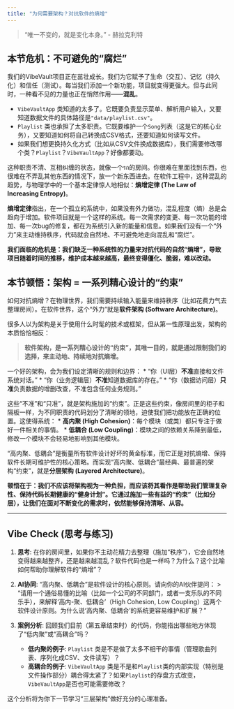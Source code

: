 ```yaml
---
title: "为何需要架构？对抗软件的熵增"
---
```


> "唯一不变的，就是变化本身。" - 赫拉克利特

## 本节危机：不可避免的“腐烂”

我们的VibeVault项目正在茁壮成长。我们为它赋予了生命（交互）、记忆（持久化）和信任（测试）。每当我们添加一个新功能，项目就变得更强大。但与此同时，一种看不见的力量也正在悄然作用——**混乱**。

*   `VibeVaultApp` 类知道的太多了。它既要负责显示菜单、解析用户输入，又要知道数据文件的具体路径是`"data/playlist.csv"`。
*   `Playlist` 类也承担了太多职责。它既要维护一个`Song`列表（这是它的核心业务），又要知道如何将自己转换成CSV格式，还要知道如何读写文件。
*   如果我们想更换持久化方式（比如从CSV文件换成数据库），我们需要修改哪个类？`Playlist`？`VibeVaultApp`？好像都要动。

这种职责不清、互相纠缠的状态，就像一个รก的房间。你很难在里面找到东西，也很难在不弄乱其他东西的情况下，放一个新东西进去。在软件工程中，这种混乱的趋势，与物理学中的一个基本定律惊人地相似：**熵增定律 (The Law of Increasing Entropy)**。

**熵增定律**指出，在一个孤立的系统中，如果没有外力做功，混乱程度（熵）总是会趋向于增加。软件项目就是一个这样的系统。每一次需求的变更、每一次功能的增加、每一次bug的修复，都在为系统引入新的能量和信息。如果我们没有一个“外力”来主动维持秩序，代码就会自然地、不可避免地走向混乱和“腐烂”。

**我们面临的危机是：我们缺乏一种系统性的力量来对抗代码的自然“熵增”，导致项目随着时间的推移，维护成本越来越高，最终变得僵化、脆弱，难以改动。**

## 本节顿悟：架构 = 一系列精心设计的“约束”

如何对抗熵增？在物理世界，我们需要持续输入能量来维持秩序（比如花费力气去整理房间）。在软件世界，这个“外力”就是**软件架构 (Software Architecture)**。

很多人以为架构是关于使用什么时髦的技术或框架，但从第一性原理出发，架构的本质恰恰相反：

> **软件架构，是一系列精心设计的“约束”，其唯一目的，就是通过限制我们的选择，来主动地、持续地对抗熵增。**

一个好的架构，会为我们设定清晰的规则和边界：
*   “你（UI层）**不准**直接和文件系统对话。”
*   “你（业务逻辑层）**不准**知道数据库的存在。”
*   “你（数据访问层）**只准**负责数据的增删改查，不准包含任何业务规则。”

这些“不准”和“只准”，就是架构施加的“约束”。正是这些约束，像房间里的柜子和隔板一样，为不同职责的代码划分了清晰的领地，迫使我们把功能放在正确的位置。这使得系统：
*   **高内聚 (High Cohesion)**：每个模块（或类）都只专注于做好一件相关的事情。
*   **低耦合 (Low Coupling)**：模块之间的依赖关系降到最低，修改一个模块不会轻易地影响到其他模块。

“高内聚、低耦合”是衡量所有软件设计好坏的黄金标准，而它正是对抗熵增、保持软件长期可维护性的核心策略。而实现“高内聚、低耦合”最经典、最普遍的架构“约束”，就是**分层架构 (Layered Architecture)**。

**顿悟在于：我们不应该将架构视为一种负担，而应该将其看作是帮助我们管理复杂性、保持代码长期健康的“健身计划”。它通过施加一些有益的“约束”（比如分层），让我们在面对不断变化的需求时，依然能够保持清晰、从容。**

---

## Vibe Check (思考与练习)

1.  **思考**: 在你的房间里，如果你不主动花精力去整理（施加“秩序”），它会自然地变得越来越整齐，还是越来越混乱？软件代码也是一样吗？为什么？这个比喻如何帮助你理解软件的“熵增”？

2.  **AI协同**: "高内聚、低耦合"是软件设计的核心原则。请向你的AI伙伴提问：
    > "请用一个通俗易懂的比喻（比如一个公司的不同部门，或者一支乐队的不同乐手），来解释‘高内-聚、低耦合’（High Cohesion, Low Coupling）这两个软件设计原则。为什么说‘高内聚、低耦合’的系统更容易维护和扩展？"

3.  **案例分析**: 回顾我们目前（第五章结束时）的代码，你能指出哪些地方体现了“低内聚”或“高耦合”吗？
    *   **低内聚的例子**: `Playlist` 类是不是做了太多不相干的事情（管理歌曲列表、序列化成CSV、文件读写）？
    *   **高耦合的例子**: `VibeVaultApp` 类是不是和`Playlist`类的内部实现（特别是文件操作部分）耦合得太紧了？如果`Playlist`的存盘方式改变，`VibeVaultApp`是否也可能需要修改？

这个分析将为你下一节学习“三层架构”做好充分的心理准备。 